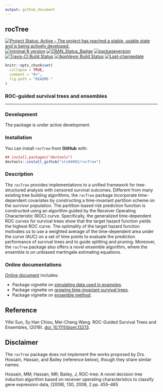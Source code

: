 ```yaml
---
output: github_document
---
```


**rocTree**
---

[![Project Status: Active – The project has reached a stable, usable state and is being actively developed.](http://www.repostatus.org/badges/latest/active.svg)](http://www.repostatus.org/#active)
[![minimal R version](https://img.shields.io/badge/R%3E%3D-3.4.0-6666ff.svg)](https://cran.r-project.org/)
[![CRAN_Status_Badge](http://www.r-pkg.org/badges/version/rocTree)](https://cran.r-project.org/package=rocTree)
[![packageversion](https://img.shields.io/badge/Package%20version-1.1.0-orange.svg?style=flat-square)](commits/master)
[![Travis-CI Build Status](https://travis-ci.org/stc04003/rocTree.svg?branch=master)](https://travis-ci.org/stc04003/rocTree)
[![AppVeyor Build Status](https://ci.appveyor.com/api/projects/status/github/stc04003/rocTree?branch=master&svg=true)](https://ci.appveyor.com/project/stc04003/rocTree)
[![Last-changedate](https://img.shields.io/badge/last%20change-`r gsub('-', '--', Sys.Date())`-yellowgreen.svg)](/commits/master)

<!-- README.md is generated from README.Rmd. Please edit that file -->

```r
knitr::opts_chunk$set(
  collapse = TRUE,
  comment = "#>",
  fig.path = "README-"
)
```

### ROC-guided survival trees and ensembles
***

### Development

The package is under active development.

### Installation

You can install `rocTree` from **GitHub** with:

```r
## install.packages("devtools")
devtools::install_github("stc04003/rocTree")
```

### Description
The `rocTree` provides implementations to a unified framework for tree-structured analysis with censored survival outcomes.
Different from many existing tree building algorithms, the `rocTree` package incorporate time-dependent covariates by constructing 
a time-invariant partition scheme on the survivor population. The partition-based risk prediction function is constructed 
using an algorithm guided by the Receiver Operating Characteristic (ROC) curve. 
Specifically, the generalized time-dependent ROC curves for survival trees show that the target hazard function yields the highest ROC curve. 
The optimality of the target hazard function motivates us to use a weighted
average of the time-dependent area under the curve (AUC) on a set of time points to
evaluate the prediction performance of survival trees and to guide splitting and pruning.
Moreover, the `rocTree` package also offers a novel ensemble algorithm, where the ensemble is on unbiased
martingale estimating equations. 

### Online documentations
[Online document](https://www.sychiou.com/rocTree/index.html) includes:

* Package vignette on [simulating data used in examples](https://www.sychiou.com/rocTree/articles/rocTree-sim.html).
* Package vignette on [growing time-invariant survival trees](https://www.sychiou.com/rocTree/articles/rocTree-tree.html).
* Package vignette on [ensemble method](https://www.sychiou.com/rocTree/articles/rocTree-ensemble.html).

## Reference

Yifei Sun, Sy Han Chiou, Mei-Cheng Wang. ROC-Guided Survival Trees and Ensembles, \emph{Biometrics} (2019). [doi: 10.1111/biom.13213](https://www.ncbi.nlm.nih.gov/pubmed/31880315).

## Disclaimer

The `rocTree` package does not implement the works proposed by Drs. Hossain, Hassan, and Bailey (reference below), though they share similar names. 

Hossain, MM; Hassan, MR; Bailey, J, ROC-tree: A novel decision tree induction algorithm based on receiver operating characteristics to classify gene expression data, \emph{Society for Industrial and Applied Mathematics - 8th SIAM International Conference on Data Mining} (2008), \emph{Proceedings in Applied Mathematics} 130, 2008, 2 pp. 455--465
